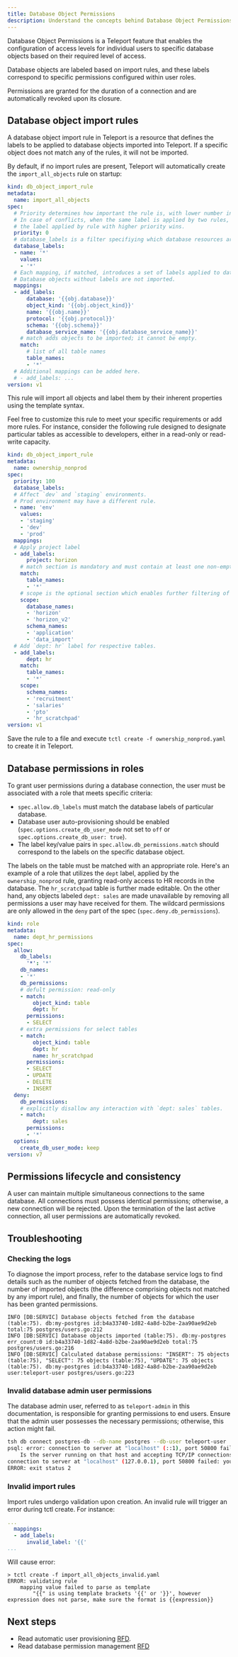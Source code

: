 ```yaml
---
title: Database Object Permissions
description: Understand the concepts behind Database Object Permissions managed by Teleport.
---
```


Database Object Permissions is a Teleport feature that enables the configuration of access levels for individual users to specific database objects based on their required level of access.

Database objects are labeled based on import rules, and these labels correspond to specific permissions configured within user roles.

Permissions are granted for the duration of a connection and are automatically revoked upon its closure.

## Database object import rules

A database object import rule in Teleport is a resource that defines the labels to be applied to database objects imported into Teleport. If a specific object does not match any of the rules, it will not be imported.

By default, if no import rules are present, Teleport will automatically create the `import_all_objects` rule on startup:

```yaml
kind: db_object_import_rule
metadata:
  name: import_all_objects
spec:
  # Priority determines how important the rule is, with lower number indicating lower priority.
  # In case of conflicts, when the same label is applied by two rules, 
  # the label applied by rule with higher priority wins.
  priority: 0
  # database_labels is a filter specifiying which database resources are in scope of this rule.
  database_labels:
  - name: '*'
    values:
    - '*'
  # Each mapping, if matched, introduces a set of labels applied to database object.
  # Database objects without labels are not imported.
  mappings:
  - add_labels:
      database: '{{obj.database}}'
      object_kind: '{{obj.object_kind}}'
      name: '{{obj.name}}'
      protocol: '{{obj.protocol}}'
      schema: '{{obj.schema}}'
      database_service_name: '{{obj.database_service_name}}'
    # match adds objects to be imported; it cannot be empty.
    match:
      # list of all table names
      table_names:
      - '*'
  # Additional mappings can be added here.
  # - add_labels: ...
version: v1
```

This rule will import all objects and label them by their inherent properties using the template syntax.

Feel free to customize this rule to meet your specific requirements or add more rules. For instance, consider the following rule designed to designate particular tables as accessible to developers, either in a read-only or read-write capacity.

```yaml
kind: db_object_import_rule
metadata:
  name: ownership_nonprod
spec:
  priority: 100
  database_labels:
  # Affect `dev` and `staging` environments. 
  # Prod environment may have a different rule.
  - name: 'env'
    values:
    - 'staging'
    - 'dev'
    - 'prod'
  mappings:
  # Apply project label
  - add_labels:
      project: horizon
    # match section is mandatory and must contain at least one non-empty subsection
    match:
      table_names:
      - '*'
    # scope is the optional section which enables further filtering of objects by database and schema names. When omitted, this filtering is disabled.
    scope:
      database_names:
      - 'horizon'
      - 'horizon_v2'
      schema_names:
      - 'application'
      - 'data_import'
  # Add `dept: hr` label for respective tables.
  - add_labels:
      dept: hr
    match:
      table_names:
      - '*'
    scope:
      schema_names:
      - 'recruitment'
      - 'salaries'
      - 'pto'
      - 'hr_scratchpad'
version: v1
```

Save the rule to a file and execute `tctl create -f ownership_nonprod.yaml` to create it in Teleport.

## Database permissions in roles

To grant user permissions during a database connection, the user must be associated with a role that meets specific criteria:
- `spec.allow.db_labels` must match the database labels of particular database.
- Database user auto-provisioning should be enabled (`spec.options.create_db_user_mode` not set to `off` or `spec.options.create_db_user: true`).
- The label key/value pairs in `spec.allow.db_permissions.match` should correspond to the labels on the specific database object.

The labels on the table must be matched with an appropriate role. Here's an example of a role that utilizes the `dept` label, applied by the `ownership_nonprod` rule, granting read-only access to HR records in the database. The `hr_scratchpad` table is further made editable. On the other hand, any objects labeled `dept: sales` are made unavailable by removing all permissions a user may have received for them. The wildcard permissions are only allowed in the `deny` part of the spec (`spec.deny.db_permissions`).

```yaml
kind: role
metadata:
  name: dept_hr_permissions
spec:
  allow:
    db_labels:
      '*': '*'
    db_names:
    - '*'
    db_permissions:
    # defult permission: read-only
    - match:
        object_kind: table
        dept: hr
      permissions:
      - SELECT
    # extra permissions for select tables
    - match:
        object_kind: table
        dept: hr
        name: hr_scratchpad
      permissions:
      - SELECT
      - UPDATE
      - DELETE
      - INSERT
  deny:
    db_permissions:
    # explicitly disallow any interaction with `dept: sales` tables.
    - match:
        dept: sales
      permissions:
      - '*'
  options:
    create_db_user_mode: keep
version: v7
```

## Permissions lifecycle and consistency

A user can maintain multiple simultaneous connections to the same database. All connections must possess identical permissions; otherwise, a new connection will be rejected. Upon the termination of the last active connection, all user permissions are automatically revoked.

## Troubleshooting


### Checking the logs

To diagnose the import process, refer to the database service logs to find details such as the number of objects fetched from the database, the number of imported objects (the difference comprising objects not matched by any import rule), and finally, the number of objects for which the user has been granted permissions.

```code
INFO [DB:SERVIC] Database objects fetched from the database (table:75). db:my-postgres id:b4a33740-1d82-4a8d-b2be-2aa90ae9d2eb total:75 postgres/users.go:212
INFO [DB:SERVIC] Database objects imported (table:75). db:my-postgres err_count:0 id:b4a33740-1d82-4a8d-b2be-2aa90ae9d2eb total:75 postgres/users.go:216
INFO [DB:SERVIC] Calculated database permissions: "INSERT": 75 objects (table:75), "SELECT": 75 objects (table:75), "UPDATE": 75 objects (table:75). db:my-postgres id:b4a33740-1d82-4a8d-b2be-2aa90ae9d2eb user:teleport-user postgres/users.go:223
```

### Invalid database admin user permissions

The database admin user, referred to as `teleport-admin` in this documentation, is responsible for granting permissions to end users. Ensure that the admin user possesses the necessary permissions; otherwise, this action might fail.

```bash
tsh db connect postgres-db --db-name postgres --db-user teleport-user
psql: error: connection to server at "localhost" (::1), port 50800 failed: Connection refused
	Is the server running on that host and accepting TCP/IP connections?
connection to server at "localhost" (127.0.0.1), port 50800 failed: your Teleport role requires automatic database user provisioning but an attempt to activate database user "teleport-user" failed due to the following error: ERROR: permission denied for table pg_subscription (SQLSTATE 42501)
ERROR: exit status 2
```

### Invalid import rules

Import rules undergo validation upon creation. An invalid rule will trigger an error during tctl create. For instance:

```yaml
... 
  mappings:
  - add_labels:
      invalid_label: '{{'
...
```

Will cause error:

```shell
> tctl create -f import_all_objects_invalid.yaml
ERROR: validating rule
	mapping value failed to parse as template
		"{{" is using template brackets '{{' or '}}', however expression does not parse, make sure the format is {{expression}}
```

## Next steps

- Read automatic user provisioning [RFD](https://github.com/gravitational/teleport/blob/master/rfd/0113-automatic-database-users.md).
- Read database permission management [RFD](https://github.com/gravitational/teleport/blob/master/rfd/0151-database-permission-management.md)

